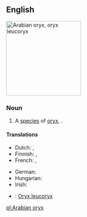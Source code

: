 ==English==
[[File:Reem-Lavan001.jpg|thumb|200px|Arabian oryx, ''oryx leucoryx'']]
{{wikipedia}}
{{wikispecies|Oryz leucoryx}}
===Noun===
{{en-noun|head=[[Arabian]] [[oryx]]|es|pl2=Arabian oryx}}

# A [[species]] of [[oryx]], {{taxlink|Oryx leucoryx|species}}.

====Translations====
{{trans-top|''Oryx leucoryx''}}
* Dutch: {{t-|nl|Arabische oryx|m}}, {{t-|nl|witte oryx|m}}
* Finnish: {{t-|fi|valkobeisa}}, {{t-|fi|arabiankeihäsantilooppi}}
* French: {{t-|fr|oryx béatrix|m}}, {{t+|fr|oryx d'Arabie|m}}
{{trans-mid}}
* German: {{t-|de|arabischer Oryx}}
* Hungarian: {{t-|hu|arab bejza}}
* Irish: {{t-|ga|oracs Arabach|m}}
{{trans-bottom}}

{{checktrans-top}}
* {{ttbc|la}}: [[Oryx leucoryx]]
{{trans-bottom}}

[[pl:Arabian oryx]]